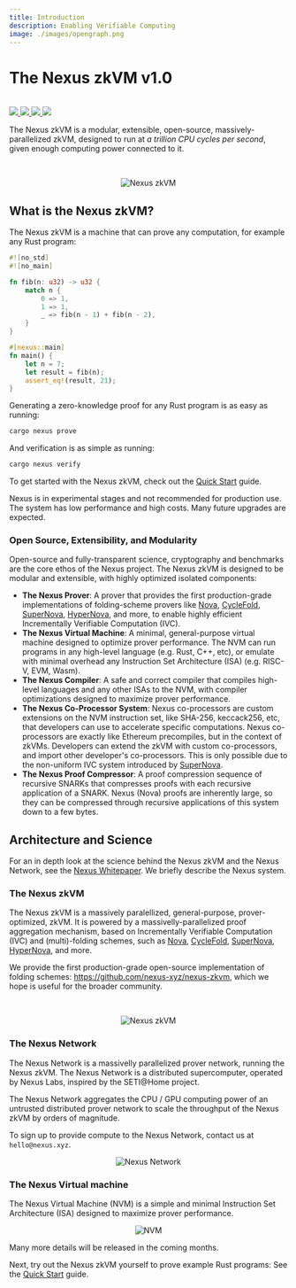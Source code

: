 ```yaml
---
title: Introduction
description: Enabling Verifiable Computing
image: ./images/opengraph.png
---
```




# The Nexus zkVM v1.0

<br />

<div style={{display: "flex"}}>
    <a href="https://t.me/nexus_zkvm" style={{marginRight: 3}}>
        <img src="https://img.shields.io/endpoint?color=neon&logo=telegram&label=chat&url=https%3A%2F%2Fmogyo.ro%2Fquart-apis%2Ftgmembercount%3Fchat_id%3Dnexus_zkvm"/>
    </a>
    <a href="https://github.com/nexus-xyz/nexus-zkvm" style={{marginRight: 3}}>
        <img src="https://img.shields.io/badge/GitHub-black?logo=github&logoColor=white"/>
    </a>
    <a href="https://twitter.com/NexusLabsHQ" style={{marginRight: 3}}>
        <img src="https://img.shields.io/badge/Twitter-black?logo=x&logoColor=white"/>
    </a>
    <a href="https://nexus.xyz" style={{marginRight: 3}}>
        <img src="https://img.shields.io/static/v1?label=Stage&message=Alpha&color=2BB4AB"/>
    </a>
</div>

The Nexus zkVM is a modular, extensible, open-source, massively-parallelized zkVM, designed to run at *a trillion CPU cycles per second*, given enough computing power connected to it.

<br />

<p align="center">
    <Image alt="Nexus zkVM" src="/images/speed.svg" width={800} height={800}/>
</p>

## What is the Nexus zkVM?

The Nexus zkVM is a machine that can prove any computation, for example any Rust program:

```rust
#![no_std]
#![no_main]

fn fib(n: u32) -> u32 {
    match n {
        0 => 1,
        1 => 1,
        _ => fib(n - 1) + fib(n - 2),
    }
}

#[nexus::main]
fn main() {
    let n = 7;
    let result = fib(n);
    assert_eq!(result, 21);
}
```

Generating a zero-knowledge proof for any Rust program is as easy as running:

```bash
cargo nexus prove
```

And verification is as simple as running:

```bash
cargo nexus verify
```

To get started with the Nexus zkVM, check out the [Quick Start](/quick-start.mdx) guide.

<Callout type="info" emoji="ℹ️">
  Nexus is in experimental stages and not recommended for production use. The system has low performance and high costs. Many future upgrades are expected.
</Callout>

### Open Source, Extensibility, and Modularity

Open-source and fully-transparent science, cryptography and benchmarks are the core ethos of the Nexus project. The Nexus zkVM is designed to be modular and extensible, with highly optimized isolated components:

- **The Nexus Prover**: A prover that provides the first production-grade implementations of folding-scheme provers like [Nova](https://eprint.iacr.org/2021/370), [CycleFold](https://eprint.iacr.org/2023/1192.pdf), [SuperNova](https://eprint.iacr.org/2022/1758.pdf), [HyperNova](https://eprint.iacr.org/2023/573.pdf), and more, to enable highly efficient Incrementally Verifiable Computation (IVC).
- **The Nexus Virtual Machine**: A minimal, general-purpose virtual machine designed to optimize prover performance. The NVM can run programs in any high-level language (e.g. Rust, C++, etc), or emulate with minimal overhead any Instruction Set Architecture (ISA) (e.g. RISC-V, EVM, Wasm).
- **The Nexus Compiler**: A safe and correct compiler that compiles high-level languages and any other ISAs to the NVM, with compiler optimizations designed to maximize prover performance.
- **The Nexus Co-Processor System**: Nexus co-processors are custom extensions on the NVM instruction set, like SHA-256, keccack256, etc, that developers can use to accelerate specific computations. Nexus co-processors are exactly like Ethereum precompiles, but in the context of zkVMs. Developers can extend the zkVM with custom co-processors, and import other developer's co-processors. This is only possible due to the non-uniform IVC system introduced by [SuperNova](https://eprint.iacr.org/2022/1758.pdf).
- **The Nexus Proof Compressor**: A proof compression sequence of recursive SNARKs that compresses proofs with each recursive application of a SNARK. Nexus (Nova) proofs are inherently large, so they can be compressed through recursive applications of this system down to a few bytes.

## Architecture and Science

For an in depth look at the science behind the Nexus zkVM and the Nexus Network, see the [Nexus Whitepaper](https://nexus.xyz/whitepaper). We briefly describe the Nexus system.

### The Nexus zkVM

The Nexus zkVM is a massively paralellized, general-purpose, prover-optimized, zkVM. It is powered by a massivelly-parallelized proof aggregation mechanism, based on Incrementally Verifiable Computation (IVC) and (multi)-folding schemes, such as [Nova](https://eprint.iacr.org/2021/370), [CycleFold](https://eprint.iacr.org/2023/1192.pdf), [SuperNova](https://eprint.iacr.org/2022/1758.pdf), [HyperNova](https://eprint.iacr.org/2023/573.pdf), and more.

We provide the first production-grade open-source implementation of folding schemes: https://github.com/nexus-xyz/nexus-zkvm, which we hope is useful for the broader community.

<br />

<p align="center">
    <Image alt="Nexus zkVM" src="/images/execution-sequence.svg" width={700} height={700}/>
</p>

### The Nexus Network

The Nexus Network is a massivelly parallelized prover network, running the Nexus zkVM. The Nexus Network is a distributed supercomputer, operated by Nexus Labs, inspired by the SETI@Home project. 

The Nexus Network aggregates the CPU / GPU computing power of an untrusted distributed prover network to scale the throughput of the Nexus zkVM by orders of magnitude.

To sign up to provide compute to the Nexus Network, contact us at `hello@nexus.xyz`.

<div align="center">
    <img alt="Nexus Network" src="/images/nexus-network.svg"></img>
</div>

### The Nexus Virtual machine

The Nexus Virtual Machine (NVM) is a simple and minimal Instruction Set Architecture (ISA) designed to maximize prover performance.

<p align="center">
    <img alt="NVM" src="/images/nvm.svg"></img>
</p>

Many more details will be released in the coming months.

Next, try out the Nexus zkVM yourself to prove example Rust programs: See the [Quick Start](/quick-start.mdx) guide.
